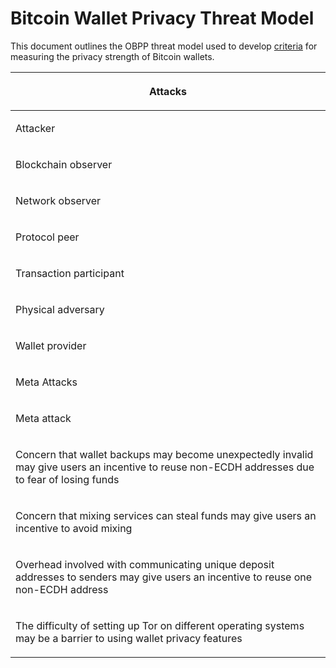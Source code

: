 =Bitcoin Wallet Privacy Threat Model=

This document outlines the OBPP threat model used to develop [[criteria.md|criteria]] for measuring the privacy strength of Bitcoin wallets.

{|
|-
!colspan="4"|Attacks
|-
!Attacker
!Attack
!Countermeasure
!Relevant Tests
|-
|rowspan="11"|Blockchain observer
|Link transactions to a single entity based on all of them containing inputs with a common address
|Avoid reuse of non-ECDH addresses
|I A 1 a <br/> I A 2 a <br/> I A 2 b <br/> I B 1 a <br/> I B 3 a <br/> I B 3 b <br/> I C 2 a <br/> I C 2 b <br/> I C 2 c
|-
|rowspan="3"|Link outputs in a transaction to a single entity by detecting which output is a change output
|Randomize the position of the change output(s) in the output list
|I C 1 b
|-
|Select inputs such that the amount of change in the transaction is close to the size of the desired spend
|
|-
|Use multiple change outputs, and intentionally set the value of some outputs to values that resemble plausible spends
|
|-
|rowspan="3"|Link outputs to a single entity based on them all being included as inputs in the same transaction
|Avoid using inputs from different addresses in the same transaction
|I C 2 a
|-
|Use mixing when sending transactions, and make non-mixed transactions resemble mixed transactions
|I C 1 a <br/> I D 1 a <br/> I D 2 a <br/> I D 2 b
|-
|Use the same type of script used for change output as for the desired spend when creating transactions
|I B 2 a
|-
|Link identities by observing that addresses associated with both identities are used as inputs in the same transaction
|Avoid constructing transactions that contain inputs from more than one identity/account
|III A 1 a <br/> III A 2 a <br/> III A 3 a
|-
|rowspan="3"|A blockchain observer can derive the type of wallet used to create a transaction by observing idiosyncrasies in the manner in which the transaction was composed
|Use standardized ordering of inputs and outputs
|I C 1 b <br/> I C 1 c
|-
|Avoid routinely creating outputs that are identifiable by their size or script
|I E 1 a <br/> I E 2 a
|-
|Only create transactions which are compliant with BIP-62
|I C 1 e
|-
|rowspan="13"|Network observer
|rowspan="3"|Link addresses belonging to a single user by observing information leaked by the wallet in the process of obtaining its balance information from the network
|Obtain balance information without making queries to other network participants OR
|II A 2 a
|-
|Only query one address at a time from a specific connection context OR
|II A 2 a <br/> II C 1 a
|-
|Query multiple addresses at once using a technique that returns false positives
|II A 2 a <br/> II C 1 a
|-
|Link addresses belonging to a single user by observing source IP address for balance information queries
|Connect to the source of balance information in a manner that does not leak the IP address of the requestor
|II A 1 a <br/> II A 3 a
|-
|Link addresses belonging to a single user by observing source IP address for first relay of transactions
|Route outgoing transactions via a method that does not reveal the IP address of the sender
|II B 1 a <br/> II B 3 a
|-
|Reduce the false positive rate of filters by comparing how the filters received from a single client change over time
|If a filter requires an update, send the new filter to a different peer than the peer which has the old filter
|II A 2 b
|-
|Reduce the false positive rate of filters by comparing the transactions sent by a client with the filter they have sent
|Route outgoing transactions through a different route than through the peer which is providing balance information
|II B 2 a
|-
|Link different identities based on a bloom/prefix filter or other balance query that matches addresses associated with multiple identities
|Use separate filters, provided to different peers, for each identity
|II C 1 a
|-
|Link different identities by observing that the same IP address is sending outgoing transactions associated with multiple identities
|Use separate routes for outgoing transactions associated with each identity
|II C 1 b
|-
|rowspan="2"|Temporally link transactions to a known IP address via side channel attacks based on wallet behavior
|Avoid leaking information about user behavior via observable network traffic
|II D 1 a
|-
|Avoid leaking information about recipients in transaction via an external network lookup
|II D 1 b
|-
|rowspan="2"|Derive the type of wallet used to create a transaction by passively observing idiosyncrasies in the interactive behaviour of the wallet
|Avoid using one distinctive user agent when connecting to the Bitcoin network
|II D 1 d
|-
|Avoid using a non-Bitcoin network protocol that leaks information about the type of client in use
|II D 1 c
|-
|rowspan="1"|Protocol peer
|Derive the type of wallet used to create a transaction by actively probing the wallet to discover idiosyncrasies in the interactive behaviour of the wallet
|
|
|-
|rowspan="3"|Transaction participant
|Collude with other transaction participants to infer a bitcoin user's behavior based on the flow of funds from one colluding entity, to the targeted user, to another colluding entity
|Use multiple identities/accounts to allow funds associated with one transaction participant to be kept apart from funds associated with a different transaction participant
|III A 1 a <br/> III A 1 b
|-
|Create transactions which create small outputs to previously-used addresses which tempt wallet clients with poor utxo selection and/or lack of coin control to merge inputs.
|Whenever an input is selected from a set of inputs with identicial scripts, always include all inputs from that set in the transaction
|I C 1 d
|-
|Defeat attempts by users to mix their coins by participating in mixing transactions and collecting information which can be used to map inputs to outputs in the mixing transaction.
|Use mixing protocols which are secure against misbehavior by any participant
|I D 3 a <br/> III B 1 a
|-
|rowspan="8"|Physical adversary
|rowspan="2"|Conduct physical surveillance, especially against mobile users, to get sensitive information from screen or contextually tie blockchain activity to visual activity
|Provide a GUI that resembles an application other than a Bitcoin wallet
|IV A 1 a
|-
|Unless the user explicitly requests for them to be displayed, do not display Bitcoin addresses in text or QR code form, or transaction hashes
|IV A 2 a
|-
|rowspan="4"|Detect the existence of a wallet on a device
|Install the application is such a way that it is not detectible unless user performs a series of actions unlikely to be duplicated by an unauthorized user
|IV B 2 b
|-
|The user can easily erase the application and all its metadata if the decide to stop using the wallet or device
|IV B 1 c <br/> IV B 1 d <br/> IV B 2 c <br/> IV B 2 d
|-
|If user loses physical control over the device, the wallet can be deleted via remote command
|IV B 2 a
|-
|Persistent wallet data is stored in a fashion that is not identifiable as belonging to a Bitcoin wallet
|IV B 2 e
|-
|rowspan="2"|Perform forensic analysis on a device, searching for sensitive information about a wallet 
|Encrypt all public key in the wallet
|IV B 1 a
|-
|Encrypt all non-keypair wallet metadata
|IV B 1 b
|-
|rowspan="6"|Wallet provider
|Link addresses to a user by observing their backup files
|Use strictly local wallet backups, or encrypt remote wallet backups
|V A 2 a
|-
|Require personally identifying information in order to use the wallet
|Do not collect any personally identifying information from the user
|V B 1 a
|-
|rowspan="2"|Cause the wallet to transmit usage and/or debug data back to the provider which can be used to correlate transactions to a particular user.
|Only send debug information if users opt-in and are allowed to review the information before being sent
|V C 1 a <br/> V C 2 a
|-
|Transmit usage and/or debug data via a method that does not reveal the IP address or identity of the user
|V C 1 b
|-
|Hide adverse privacy behavior from users by not releasing the source code to the wallet client
|Provide non-obfuscated source code and build tools needed for the users to compile their own versions
|V D 1 a <br/> V D 2 a
|-
|Hide adverse privacy behavior from users by distributing binary versions of the wallet whose behavior differes from versions compiled from the public source code
|Provide a deterministic build system that allows users to verify that the binary version they have received was compiled from the public source code
|V D 2 b
|-
!colspan="4"|Meta Attacks
|-
!colspan="2"|Meta attack
!Countermeasure
!Relevant Tests
|-
|rowspan="2" colspan="2"|Concern that wallet backups may become unexpectedly invalid may give users an incentive to reuse non-ECDH addresses due to fear of losing funds
|Use eternal backups
|V A 1 a <br/> V A 1 b
|-
|Proactively inform users when backups require an update
|V A 3 a
|-
|colspan="2"|Concern that mixing services can steal funds may give users an incentive to avoid mixing       
|Use mixing methods that do not allow for theft of funds
|I D 2 a <br/> III B 1 b
|-
|colspan="2"|Overhead involved with communicating unique deposit addresses to senders may give users an incentive to reuse one non-ECDH address      
|Use deposit addresses derived from a constant seed using ECDH (e.g. stealth addresses)
|I A 1 b <br/> I C 1 f
|-
|colspan="2"|The difficulty of setting up Tor on different operating systems may be a barrier to using wallet privacy features      
|Create wallets that are easily usable on operating systems with built-in Tor support
|II E 1 a
|}
